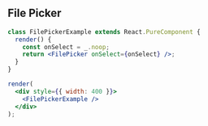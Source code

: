 
## File Picker

```jsx live=true
class FilePickerExample extends React.PureComponent {
  render() {
    const onSelect = _.noop;
    return <FilePicker onSelect={onSelect} />;
  }
}

render(
  <div style={{ width: 400 }}>
    <FilePickerExample />
  </div>
);
```

<Props componentName="FilePicker" />

